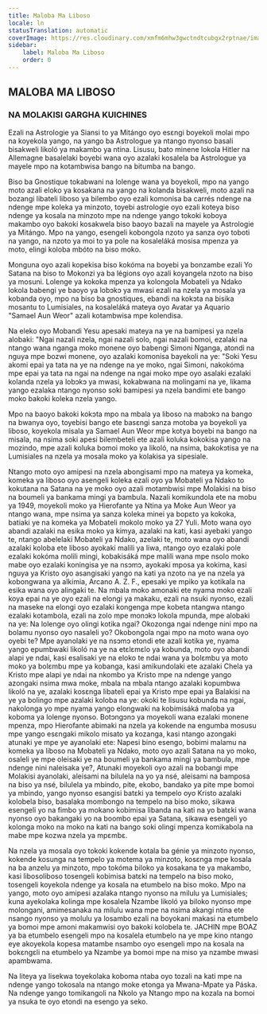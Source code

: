 ```yaml
---
title: Maloba Ma Liboso
locale: ln
statusTranslation: automatic
coverImage: https://res.cloudinary.com/xmfm6mhw3gwctndtcubgx2rptnae/image/upload/v1741354450/small_cover_tratado_esoterico_de_astrologia_hermetica_6210a35442.webp
sidebar:
    label: Maloba Ma Liboso
    order: 0
---
```

## MALOBA MA LIBOSO

### NA MOLAKISI GARGHA KUICHINES

Ezali na Astrologie ya Siansi to ya Mitángo oyo esɛngi boyekoli molai mpo na koyekola yango, na yango ba Astrologue ya ntango nyonso basali bisakweli likoló ya makambo ya ntina. Lisusu, bato minene lokola Hitler na Allemagne basalelaki boyebi wana oyo azalaki kosalela ba Astrologue ya mayele mpo na kotambwisa bango na bitumba na bango.

Biso ba Gnostique tokabwani na lolenge wana ya boyekoli, mpo na yango moto azali eloko ya kosakana na yango na kolanda bisakweli, moto azali na bozangi libateli liboso ya bilembo oyo ezali komonisa ba carrés ndenge na ndenge mpe koleka ya minzoto, toyebi astrologie oyo ezali koteya biso ndenge ya kosala na minzoto mpe na ndenge yango tokoki koboya makambo oyo bakoki kosakwela biso baoyo bazali na mayele ya Astrologie ya Mitángo. Mpo na yango, esengeli kobongola nzoto ya sanza oyo toboti na yango, na nzoto ya moi to ya pole na kosaleláká mosisa mpenza ya moto, elingi koloba mbóto na biso moko.

Monguna oyo azali kopekisa biso kokóma na boyebi ya bonzambe ezali Yo Satana na biso to Mokonzi ya ba légions oyo azali koyangela nzoto na biso ya mosuni. Lolenge ya kokoka mpenza ya kolongola Mobateli ya Ndako lokola babengi ye baoyo ya lobɔkɔ ya mwasi ezali na nzela ya mosala ya kobanda oyo, mpo na biso ba gnostiques, ebandi na kokɔta na bisika mosantu to Lumisiales, na kosaleláká mateya oyo Avatar ya Aquario "Samael Aun Weor" azali kotambwisa mpe kolendisa.

Na eleko oyo Mobandi Yesu apesaki mateya na ye na bamipesi ya nzela alobaki: "Ngai nazali nzela, ngai nazali solo, ngai nazali bomoi, ezalaki na ntango wana nganga moko monene oyo babengi Simoni Nganga, atondi na nguya mpe bozwi monene, oyo azalaki komonisa bayekoli na ye: "Soki Yesu akomi epai ya tata na ye na ndenge na ye moko, ngai Simoni, nakokóma mpe epai ya tata na ngai na ndenge na ngai moko mpe oyo asalaki ezalaki kolanda nzela ya lobɔkɔ ya mwasi, kokabwana na molingami na ye, likama yango ezalaka ntango nyonso soki bamipesi ya nzela bandimi ete bango moko bakoki koleka nzela yango.

Mpo na baoyo bakoki kokɔta mpo na mbala ya liboso na mabɔkɔ na bango na bwanya oyo, toyebisi bango ete basɛngi sanza motoba ya boyekoli ya liboso, koyekola misala ya Samael Aun Weor mpe kotya boyebi na bango na misala, na nsima soki apesi bilembeteli ete azali koluka kokokisa yango na mozindo, mpe azali koluka bomoi moko ya likoló, na nsima, bakokɔtisa ye na Lumisiales na nzela ya mosala moko ya kolakisa ya sipesiale.

Ntango moto oyo amipesi na nzela abongisami mpo na mateya ya komeka, komeka ya liboso oyo asengeli koleka ezali oyo ya Mobateli ya Ndako to kokutana na Satana na ye moko oyo azali motambwisi mpe Molakisi na biso na boumeli ya bankama mingi ya bambula. Nazali komikundola ete na mobu ya 1949, moyekoli moko ya Hierofante ya Ntina ya Moke Aun Weor ya ntango wana, mpe nsima ya sanza koleka minei ya bopɛto ya kokoka, batiaki ye na komeka ya Mobateli mokolo moko ya 27 Yuli. Moto wana oyo abandi azalaki na esika moko ya kimya, azalaki na kati, kasi ayebaki yango te, ntango abelelaki Mobateli ya Ndako, azelaki te, moto wana oyo abandi azalaki koloba ete liboso ayokaki malili ya liwa, ntango oyo ezalaki pole ezalaki kokóma molili mingi, kobakisáká mpe malili wana mpe nsolo moko mabe oyo ezalaki koningisa ye na nsɔmɔ, ayokaki mposa ya kokima, kasi nguya ya Kristo oyo asangisaki yango na kati ya nzoto na ye na nzela ya kobongwana ya alkimia, Arcano A. Z. F., epesaki ye mpiko ya kotikala na esika wana oyo alingaki te. Na mbala moko amonaki ete nyama moko ezali koya epai na ye oyo ezali na elongi ya makaku, ezali na nsuki nyonso, ezali na maseke na elongi oyo ezalaki kongenga mpe kobeta ntangwa ntango ezalaki kotambola, ezali na zolo mpe monɔkɔ lokola mpunda, mpe alobaki na ye: Na lolenge oyo olingi kotika ngai? Okozonga ngai ndenge nini mpo na bolamu nyonso oyo nasaleli yo? Okobongola ngai mpo na moto wana oyo oyebi te? Mpe ayanolaki ye na nsɔmɔ etondi ete azali kotika ye, nyama yango epumbwaki likoló na ye na etɛlɛmɛlo ya kobunda, moto oyo abandi alapi ye ndai, kasi esalisaki ye na eloko te ndai wana ya bolɛmbu ya moto moko ya bolɛmbu mpe ya kobanga, kasi amikundolaki ete azalaki Chela ya Kristo mpe alapi ye ndai na nkombo ya Kristo mpe na ndenge yango azongaki nsima mwa moke, mbala na mbala ntango azalaki kopumbwa likoló na ye, azalaki kosɛnga libateli epai ya Kristo mpe epai ya Balakisi na ye ya bolingo mpe azalaki koloba na ye: okoki te lisusu kobunda na ngai, nakolonga yo mpe nyama yango elongwaki na kobimisáká maloba ya koboma ya lolenge nyonso. Botɔngɔnɔ ya moyekoli wana ezalaki monene mpenza, mpo Hierofante abimaki na nzela ya kokende na engumba mosusu mpe yango esɛngaki mikolo misato ya kozanga, kasi ntango azongaki atunaki ye mpe ye ayanolaki ete: Napesi bino esengo, bobimi malamu na komeka ya liboso na Mobateli ya Ndako, moto oyo azali Satana na yo moko, osaleli ye mpe oleisaki ye na boumeli ya bankama mingi ya bambula, mpe ndenge nini naleisaka ye?, Atunaki moyekoli oyo azali na bobangi mpe Molakisi ayanolaki, aleisami na bilulela na yo ya nsé, aleisami na bamposa na biso ya nsé, bilulela ya mbindo, pite, ekobo, bandako ya pite mpe bomoi ya mbindo, yango nyonso esangisi batɛki ya tempelo oyo Kristo azalaki kolobela biso, basalaka mombongo na tempelo na biso moko, sikawa esengeli yo na fimbo ya mokano kobimisa libanda na kati na yo batɛki wana nyonso oyo bakangaki yo na boombo epai ya Satana, sikawa esengeli yo kolonga moko na moko na kati na bango soki olingi mpenza komikabola na mabe mpe kozwa nzela ya mpɛmbɛ.

Na nzela ya mosala oyo tokoki kokende kotala ba génie ya minzoto nyonso, kokende kosunga na tempelo ya motema ya minzoto, kosɛnga mpe kosala na ba anzelu ya minzoto, mpo tokóma biloko ya kosakana te ya makambo, kasi libosoliboso tosengeli kobimisa batɛki na tempelo na biso moko, tosengeli koyekola ndenge ya kosala na etumbelo na biso moko. Mpo na yango, moto oyo amipesi azalaka ntango nyonso na milulu ya Lumisiales; kuna ayekolaka kolinga mpe kosalela Nzambe likoló ya biloko nyonso mpe molongani, amimesanaka na milulu wana mpe na nsima akangi ntina ete nsango nyonso ya molulu ya losambo ezali na boyokani makasi na etumbelo ya bomoi mpe amoni makamwisi oyo bakoki kolobela te. JACHIN mpe BOAZ ya ba etumbelo esengeli mpo na kosalela etumbelo na ye mpe kino ntango eye akoyekola kopesa matambe nsambo oyo esengeli mpo na kosala na bokɛngɛli na etumbelo ya Nzambe ya bomoi mpe na miso ya nzambe mwasi apambwama.

Na liteya ya lisekwa toyekolaka koboma ntaba oyo tozali na kati mpe na ndenge yango tokosala na ntango moke etonga ya Mwana-Mpate ya Páska. Na ndenge yango tomikangoli na Nkolo ya Ntango mpo na kozala na bomoi ya nsuka te oyo etondi na esengo ya seko.

